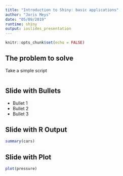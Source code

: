 ```yaml
---
title: "Introduction to Shiny: basic applications"
author: "Joris Meys"
date: "05/09/2019"
runtime: shiny
output: ioslides_presentation
---
```


```r
knitr::opts_chunk$set(echo = FALSE)
```

## The problem to solve

Take a simple script

```r
```

## Slide with Bullets

- Bullet 1
- Bullet 2
- Bullet 3

## Slide with R Output

```r
summary(cars)
```

## Slide with Plot

```r
plot(pressure)
```

